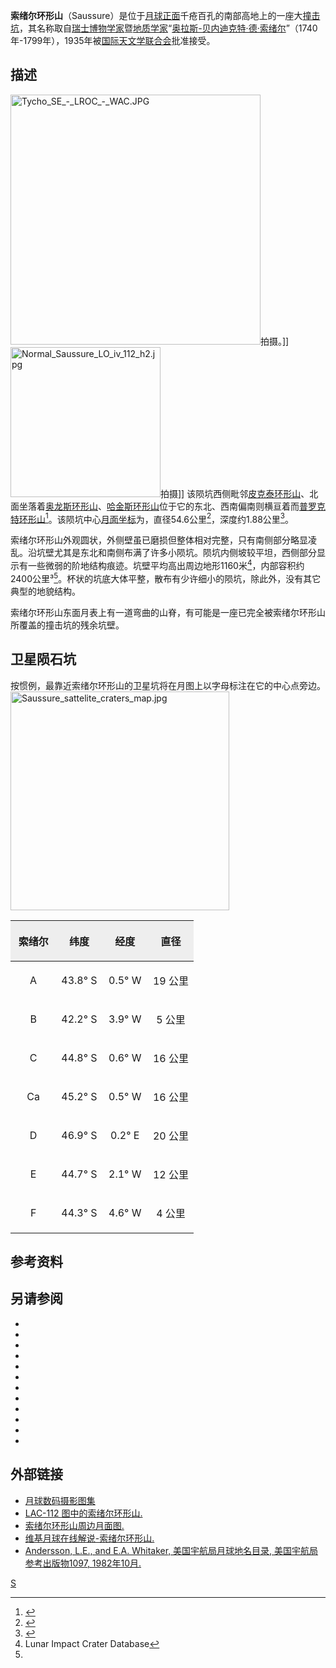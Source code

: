 {{lunar crater data|
 image=Saussure crater 4119 h2.jpg|240px|
 caption=[[月球轨道器4号|月球轨道器4号]]拍摄的图像|
 latitude=43.38|
 N_or_S=S|
 longitude=3.88|
 E_or_W=W|
 diameter=54.6公里|
 depth=1.88公里|
 colong=187|
 eponym=[[奥拉斯-贝内迪克特·德索叙尔|奥拉斯-贝内迪克特·德索叙尔]]}}
'''索绪尔环形山'''（Saussure）是位于[[月球正面|月球正面]]千疮百孔的南部高地上的一座大[[撞击坑|撞击坑]]，其名称取自[[瑞士|瑞士]][[博物学家|博物学家]]暨[[地质学家|地质学家]]“[[奥拉斯-贝内迪克特·德索叙尔|奥拉斯-贝内迪克特·德·索绪尔]]”（1740年-1799年），1935年被[[国际天文学联合会|国际天文学联合会]]批准接受。

==描述==
[[Image:Tycho_SE_-_LROC_-_WAC.JPG|400px]]拍摄。]]
[[Image:Normal_Saussure_LO_iv_112_h2.jpg|240px]]拍摄]]
该陨坑西侧毗邻[[皮克泰环形山|皮克泰环形山]]、北面坐落着[[奥龙斯环形山|奥龙斯环形山]]、[[哈金斯环形山|哈金斯环形山]]位于它的东北、西南偏南则横亘着而[[普罗克特环形山|普罗克特环形山]]<ref>{{Cite web |url=http://planetarynames.wr.usgs.gov/images/Lunar/lac_112_wac.pdf |title=Crater Saussure on LAC-112 map. |access-date=2016-09-29 |archive-date=2016-12-13 |archive-url=https://web.archive.org/web/20161213041658/https://planetarynames.wr.usgs.gov/images/Lunar/lac_112_wac.pdf |dead-url=no }}</ref>。该陨坑中心[[月面坐标|月面坐标]]为{{Coord|43.38|S|3.88|E|globe:Moon|nogoogle=1|noosm=1}}，直径54.6公里<ref name="IAU">{{Cite web |url=http://planetarynames.wr.usgs.gov/Feature/5343 |title=Directory of the International Astronomical Union |access-date=2016-09-29 |archive-date=2020-08-25 |archive-url=https://web.archive.org/web/20200825102745/https://planetarynames.wr.usgs.gov/Feature/5343 |dead-url=no }}</ref>，深度约1.88公里<ref>{{Cite web |url=http://fisherka.csolutionshosting.net/astronote/plan/craterdepth/html/CraterDepthFeatureNameWestfall.html |title=John E. Westfall's Atlas of the Lunar Terminator, Cambridge Univ. Press (2000) |access-date=2016-09-29 |archive-date=2014-12-18 |archive-url=https://archive.today/20141218234310/http://fisherka.csolutionshosting.net/astronote/plan/craterdepth/html/CraterDepthFeatureNameWestfall.html |dead-url=no }}</ref>。

索绪尔环形山外观圆状，外侧壁虽已磨损但整体相对完整，只有南侧部分略显凌乱。沿坑壁尤其是东北和南侧布满了许多小陨坑。陨坑内侧坡较平坦，西侧部分显示有一些微弱的阶地结构痕迹。坑壁平均高出周边地形1160米<ref name=LICD>Lunar Impact Crater Database</ref>，内部容积约2400公里³<ref name="LICD"/>。杯状的坑底大体平整，散布有少许细小的陨坑，除此外，没有其它典型的地貌结构。

索绪尔环形山东面月表上有一道弯曲的山脊，有可能是一座已完全被索绪尔环形山所覆盖的撞击坑的残余坑壁。

==卫星陨石坑==
按惯例，最靠近索绪尔环形山的卫星坑将在月图上以字母标注在它的中心点旁边。
[[Image:Saussure_sattelite_craters_map.jpg|350px]]

{| class="wikitable"
!width="25%" style="background:#eeeeee;" |索绪尔
!width="25%" style="background:#eeeeee;" |纬度
!width="25%" style="background:#eeeeee;" |经度
!width="25%" style="background:#eeeeee;" |直径
|-
|align="center"|A
|align="center"|43.8° S
|align="center"|0.5° W
|align="center"|19 公里
|-
|align="center"|B
|align="center"|42.2° S
|align="center"|3.9° W
|align="center"|5 公里
|-
|align="center"|C
|align="center"|44.8° S
|align="center"|0.6° W
|align="center"|16 公里
|-
|align="center"|Ca
|align="center"|45.2° S
|align="center"|0.5° W
|align="center"|16 公里
|-
|align="center"|D
|align="center"|46.9° S
|align="center"|0.2° E
|align="center"|20 公里
|-
|align="center"|E
|align="center"|44.7° S
|align="center"|2.1° W
|align="center"|12 公里
|-
|align="center"|F
|align="center"|44.3° S
|align="center"|4.6° W
|align="center"|4 公里
|}{{clear}}

==参考资料==
{{Reflist}}

==另请参阅==
{{refbegin}}
* {{cite book
  | last1 = Andersson
  | first1 = L. E.
  | last2 = Whitaker
  | first2 = E. A.
  | authorlink2 = Ewen Whitaker
  | date = 1982
  | title = [[NASA|NASA]] Catalogue of Lunar Nomenclature
  | publisher = NASA RP-1097
  | ref = harv
  }}
* {{cite web
  | last = Blue
  | first = Jennifer
  | date = July 25, 2007
  | title = Gazetteer of Planetary Nomenclature
  | publisher = [[United_States_Geological_Survey|USGS]]
  | url = http://planetarynames.wr.usgs.gov/
  | accessdate = 2007-08-05
  | ref = harv
  | archive-date = 2019-12-13
  | archive-url = https://web.archive.org/web/20191213141228/https://planetarynames.wr.usgs.gov/
  | dead-url = no
  }}
* {{cite book
  | last1 = Bussey
  | first1 = B.
  | authorlink1 = Ben Bussey
  | last2 = Spudis
  | first2 = P.
  | authorlink2 = Paul Spudis
  | date = 2004
  | title = The Clementine Atlas of the Moon
  | publisher = Cambridge University Press
  | location = New York
  | isbn = 978-0-521-81528-4
  | ref = harv
  }}
* {{cite book
  | last1 = Cocks
  | first1 = Elijah E.
  | last2 = Cocks
  | first2 = Josiah C.
  | date = 1995
  | title = Who's Who on the Moon: A Biographical Dictionary of Lunar Nomenclature
  | url = https://archive.org/details/isbn_9780936389271
  | publisher = Tudor Publishers
  | isbn = 978-0-936389-27-1
  | ref = harv
  }}
* {{cite web
  | last = McDowell
  | first = Jonathan
  | date = July 15, 2007
  | url = http://host.planet4589.org/astro/lunar/
  | title = Lunar Nomenclature
  | publisher = Jonathan's Space Report
  | accessdate = 2007-10-24
  | ref = harv
  | archive-date = 2019-06-21
  | archive-url = https://web.archive.org/web/20190621012337/http://host.planet4589.org/astro/lunar/
  | dead-url = no
  }}
* {{cite journal| last1 = Menzel| first1 = D. H.| last2 = Minnaert| first2 = M.| last3 = Levin| first3 = B.| last4 = Dollfus| first4 = A.| last5 = Bell| first5 = B.| title = Report on Lunar Nomenclature by the Working Group of Commission 17 of the IAU| doi = 10.1007/BF00171763| journal = Space Science Reviews| volume = 12| issue = 2| pages = 136–186| date = 1971| bibcode = 1971SSRv...12..136M| ref = harv}}
* {{cite book
  | first = Patrick
  | last = Moore
  | authorlink = Patrick Moore
  | date = 2001
  | title = On the Moon
  | url = https://archive.org/details/patrickmooreonmo00patr
  | publisher = Sterling Publishing Co.
  | isbn = 978-0-304-35469-6
  | ref = harv
  }}
* {{cite book
  | first = Fred W.
  | last = Price
  | date = 1988
  | title = The Moon Observer's Handbook
  | publisher = Cambridge University Press
  | isbn = 978-0-521-33500-3
  | ref = harv
  }}
* {{cite book
  | last = Rükl
  | first = Antonín
  | authorlink = Antonín Rükl
  | date = 1990
  | title = Atlas of the Moon
  | publisher = Kalmbach Books
  | isbn = 978-0-913135-17-4
  | ref = harv
  }}
* {{cite book
  | last = Webb
  | first = Rev. T. W.
  | authorlink = Thomas William Webb
  | date = 1962
  | title = Celestial Objects for Common Telescopes
  | url = https://archive.org/details/celestialobjects00webb
  | edition = 6th revised
  | publisher = Dover
  | isbn = 978-0-486-20917-3
  | ref = harv
  }}
* {{cite book
  | first = Ewen A.
  | last = Whitaker
  | authorlink = Ewen Whitaker
  | date = 1999
  | title = Mapping and Naming the Moon
  | publisher = Cambridge University Press
  | isbn = 978-0-521-62248-6
  | ref = harv
  }}
* {{cite book
  | first = Peter T.
  | last = Wlasuk
  | date = 2000
  | title = Observing the Moon
  | publisher = Springer
  | isbn = 978-1-85233-193-1
  | ref = harv
 }}
{{refend}}

==外部链接==
*[http://www.lpi.usra.edu/resources/lunar_orbiter/bin/srch_nam.shtml?Saussure%7C0 月球数码摄影图集] {{Wayback|url=http://www.lpi.usra.edu/resources/lunar_orbiter/bin/srch_nam.shtml?Saussure%7C0 |date=20201127015049 }}
*[http://www.lpi.usra.edu/resources/mapcatalog/LAC/lac112/ LAC-112 图中的索绪尔环形山.] {{Wayback|url=http://www.lpi.usra.edu/resources/mapcatalog/LAC/lac112/ |date=20160304072013 }}
*[http://www.lpi.usra.edu/resources/mapcatalog/usgs/I713/ 索绪尔环形山周边月面图.] {{Wayback|url=http://www.lpi.usra.edu/resources/mapcatalog/usgs/I713/ |date=20170218014519 }}
*[http://the-moon.wikispaces.com/Saussure 维基月球在线解说-索绪尔环形山.] {{Wayback|url=http://the-moon.wikispaces.com/Saussure |date=20180530175503 }}
*[http://planet4589.org/astro/lunar/RP-1097.pdf Andersson, L.E., and E.A. Whitaker, 美国宇航局月球地名目录, 美国宇航局参考出版物1097, 1982年10月.] {{Wayback|url=http://planet4589.org/astro/lunar/RP-1097.pdf |date=20141006125838 }}

[[Category:月球环形山|S]]
{{月球環形山 (R-S)}}